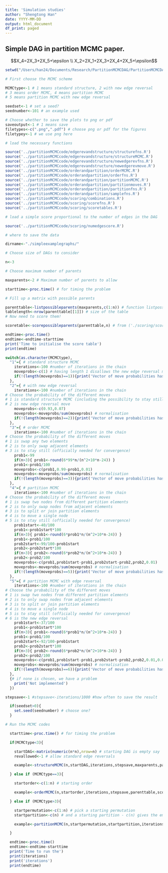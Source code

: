 ```yaml
---
title: 'Simulation studies'
author: "Shengtong Han"
date: YYYY-MM-DD
output: html_document
df_print: paged
---
```




## Simple DAG in partition MCMC paper. 


$$X_4=2X_3+2X_5+\epsilon \\
X_2=2X_1+2X_3+2X_4+2X_5+\epsilon$$



```r
setwd("/Users/han24/Documents/Research/PartitionMCMCDAG/PartitionMCMCDAG/analysis/") # not working in chunk, but it does in console 


```


```r
# First choose the MCMC scheme

MCMCtype<-1 # 1 means standard structure, 2 with new edge reversal
# 3 means order MCMC, 4 means partition MCMC
# 5 means partition MCMC with new edge reversal

seedset<-1 # set a seed?
seednumber<-101 # an example used

# Choose whether to save the plots to png or pdf
saveoutput<-1 # 1 means save
filetypes<-c(".png",".pdf") # choose png or pdf for the figures
filetypey<-1 # we use png here  

# load the necessary functions

source('../partitionMCMCcode/edgerevandstructure/structurefns.R')
source('../partitionMCMCcode/edgerevandstructure/structureMCMC.R')
source('../partitionMCMCcode/edgerevandstructure/newedgerevfns.R')
source('../partitionMCMCcode/edgerevandstructure/newedgerevmove.R')
source('../partitionMCMCcode/orderandpartition/orderMCMC.R')
source('../partitionMCMCcode/orderandpartition/orderfns.R')
source('../partitionMCMCcode/orderandpartition/partitionMCMC.R')
source('../partitionMCMCcode/orderandpartition/partitionmoves.R')
source('../partitionMCMCcode/orderandpartition/partitionfns.R')
source('../partitionMCMCcode/orderandpartition/samplefns.R')
source('../partitionMCMCcode/scoring/combinations.R')
source('../partitionMCMCcode/scoring/scorefns.R')
source('../partitionMCMCcode/scoring/scoretables.R')

# load a simple score proportional to the number of edges in the DAG

source('../partitionMCMCcode/scoring/numedgescore.R')

# where to save the data

dirname<-"./simpleexamplegraphs/"

```

```r
# Choose size of DAGs to consider

n<-3

# Choose maximum number of parents

maxparents<-2 # Maximum number of parents to allow

starttime<-proc.time() # for timing the problem

# Fill up a matrix with possible parents

parenttable<-listpossibleparents(maxparents,c(1:n)) # function listpossibleparents is from ('./scoring/scoretables.R')  and it lists all possible parents for a node and it may induce cycles 
tablelength<-nrow(parenttable[[1]]) # size of the table
# Now need to score them!

scoretable<-scorepossibleparents(parenttable,n) # from ('./scoring/scoretables.R'), count the number of parents for every node  

endtime<-proc.time()
endtime<-endtime-starttime
print('Time to initialise the score table')
print(endtime)
```



```r
switch(as.character(MCMCtype),
  "1"={ # standard structure MCMC
	iterations<-100 #number of iterations in the chain
	moveprobs<-c(1) # having length 1 disallows the new edge reversal move
	if(!(length(moveprobs)==1)){print('Vector of move probabilities has the wrong length!')}
  },
  "2"={ # with new edge reversal
	iterations<-100 #number of iterations in the chain
# Choose the probability of the different moves
# 1 is standard structure MCMC (including the possibility to stay still [officially needed for convergence])
# 2 is new edge reversal move
	moveprobs<-c(0.93,0.07)
	moveprobs<-moveprobs/sum(moveprobs) # normalisation
	if(!(length(moveprobs)==2)){print('Vector of move probabilities has the wrong length!')}
  },
  "3"={ # order MCMC
	iterations<-100 #number of iterations in the chain
# Choose the probability of the different moves
# 1 is swap any two elements
# 2 is to only swap adjacent elements
# 3 is to stay still (officially needed for convergence)
	prob1<-99
	if(n>3){ prob1<-round(6*99*n/(n^2+10*n-24)) }
	prob1<-prob1/100
	moveprobs<-c(prob1,0.99-prob1,0.01)
	moveprobs<-moveprobs/sum(moveprobs) # normalisation
	if(!(length(moveprobs)==3)){print('Vector of move probabilities has the wrong length!')}
  },
  "4"={ # partition MCMC
	iterations<-100 #number of iterations in the chain
# Choose the probability of the different moves
# 1 is swap two nodes from different partition elements
# 2 is to only swap nodes from adjacent elements
# 3 is to split or join partition elements
# 4 is to move a single node
# 5 is to stay still (officially needed for convergence)
	prob1start<-40/100
	prob1<-prob1start*100
	if(n>3){ prob1<-round(6*prob1*n/(n^2+10*n-24)) }
	prob1<-prob1/100
	prob2start<-99/100-prob1start
	prob2<-prob2start*100
	if(n>3){ prob2<-round(6*prob2*n/(n^2+10*n-24)) }
	prob2<-prob2/100
	moveprobs<-c(prob1,prob1start-prob1,prob2start-prob2,prob2,0.01)
	moveprobs<-moveprobs/sum(moveprobs) # normalisation
	if(!(length(moveprobs)==5)){print('Vector of move probabilities has the wrong length!')}
  },
  "5"={ # partition MCMC with edge reversal
	iterations<-100 #number of iterations in the chain
# Choose the probability of the different moves
# 1 is swap two nodes from different partition elements
# 2 is to only swap nodes from adjacent elements
# 3 is to split or join partition elements
# 4 is to move a single node
# 5 is to stay still (officially needed for convergence)
# 6 is the new edge reversal
	prob1start<-37/100
	prob1<-prob1start*100
	if(n>3){ prob1<-round(6*prob1*n/(n^2+10*n-24)) }
	prob1<-prob1/100
	prob2start<-92/100-prob1start
	prob2<-prob2start*100
	if(n>3){ prob2<-round(6*prob2*n/(n^2+10*n-24)) }
	prob2<-prob2/100
	moveprobs<-c(prob1,prob1start-prob1,prob2start-prob2,prob2,0.01,0.07)
	moveprobs<-moveprobs/sum(moveprobs) # normalisation
	if(!(length(moveprobs)==6)){print('Vector of move probabilities has the wrong length!')}
  },
  {# if none is chosen, we have a problem
    print('Not implemented')
  })
```



```r
stepsave<-1 #stepsave<-iterations/1000 #how often to save the result

  if(seedset>0){
    set.seed(seednumber) # choose one?
  }
```


```r
# Run the MCMC codes

  starttime<-proc.time() # for timing the problem

  if(MCMCtype<3){

    startDAG<-matrix(numeric(n*n),nrow=n) # starting DAG is empty say
    revallowed<-1 # allow standard edge reversals

    example<-structureMCMC(n,startDAG,iterations,stepsave,maxparents,parenttable,scoretable,revallowed,moveprobs) # structureMCMC function is from folder-edgerevandstructure

  } else if (MCMCtype==3){

    startorder<-c(1:n) # starting order

    example<-orderMCMC(n,startorder,iterations,stepsave,parenttable,scoretable,moveprobs)

  } else if (MCMCtype>3){

    startpermutation<-c(1:n) # pick a starting permutation
    startpartition<-c(n) # and a starting partition - c(n) gives the empty DAG

    example<-partitionMCMC(n,startpermutation,startpartition,iterations,stepsave,parenttable,scoretable,moveprobs)

  }

  endtime<-proc.time()
  endtime<-endtime-starttime
  print('Time to run the')
  print(iterations)
  print('iterations')
  print(endtime)
```

